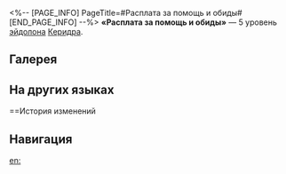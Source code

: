 <%-- [PAGE_INFO]
PageTitle=#Расплата за помощь и обиды#
[END_PAGE_INFO] --%>
{{Эйдолон Инфобокс
|Название         = Расплата за помощь и обиды
|Изображение      = Эйдолон Расплата за помощь и обиды.png
|Персонаж         = Керидра
|Уровень          = 5
|Длительность     = 
|Описание         = Уровень сверхспособности повышается на 2, максимальный уровень - 15. Уровень таланта повышается на 2, максимальный уровень - 15.
|Свойство1        = 
|Масштабирование1 = 
}}
'''«Расплата за помощь и обиды»''' — 5 уровень [[эйдолон]]а [[Керидра]].

==Галерея==
{{Галерея|position=left|captionalign=center
|Персонаж Керидра Эйдолон 5.png|Осколок Эйдолона
}}

==На других языках==
{{На других языках
|en   = Help and Hurt Repaid in Full
|zhs  = 帮助与加害，全数奉还
|zht  = 幫助與加害，全數奉還
|ja   = {{Rubi|恩|おん}}も{{Rubi|仇|あだ}}も{{Rubi|等|ひと}}しく{{Rubi|返|かえ}}そう
|ko   = 도움과 가해, 모두 갚으리
|es   = Retribuiré favores y afrentas
|fr   = Faveurs et affronts rendus
|ru   = Расплата за помощь и обиды
|th   = Help and Hurt Repaid in Full
|vi   = Ân Và Thù, Tất Cả Đều Trả Đủ
|de   = Abrechnung von Gut und Böse
|id   = Help and Hurt Repaid in Full
|pt   = Retribuição dos Favores e das Afrontas
}}

==История изменений
{{История изменений|3.5}}

==Навигация==
{{Навык Навбокс|Керидра}}

[[en:]]